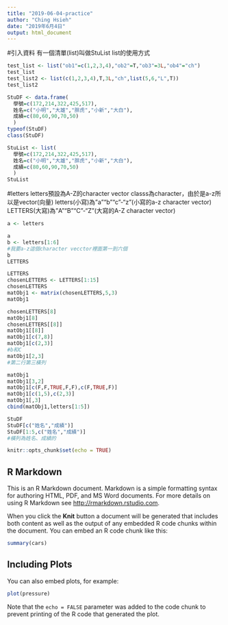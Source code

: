 ```yaml
---
title: "2019-06-04-practice"
author: "Ching Hsieh"
date: "2019年6月4日"
output: html_document
---
```

#引入資料
有一個清單(list)叫做StuList
list的使用方式
```r

test_list <- list("ob1"=c(1,2,3,4),"ob2"=T,"ob3"=3L,"ob4"="ch")
test_list
test_list2 <- list(c(1,2,3,4),T,3L,"ch",list(5,6,"L",T))
test_list2
```

```r
StuDF <- data.frame(
  學號=c(172,214,322,425,517),
  姓名=c("小明","大雄","胖虎","小新","大白"),
  成績=c(80,60,90,70,50)
  )
typeof(StuDF)
class(StuDF)
```


```r
StuList <- list(
  學號=c(172,214,322,425,517),
  姓名=c("小明","大雄","胖虎","小新","大白"),
  成績=c(80,60,90,70,50)
  )
StuList 
```




#letters
letters預設為A-Z的character vector
classs為character，由於是a-z所以是vector(向量)
letters(小寫)為"a""b""c"-"z"(小寫的a-z character vector)
LETTERS(大寫)為"A""B""C"-"Z"(大寫的A-Z character vector)
```r
a <- letters

a
b <- letters[1:6]
#我要a-z這個character vecctor裡面第一到六個
b
LETTERS
```

```r
LETTERS 
chosenLETTERS <- LETTERS[1:15]
chosenLETTERS
matObj1 <- matrix(chosenLETTERS,5,3)
matObj1
```

```r
chosenLETTERS[8]
matObj1[8]
chosenLETTERS[[8]]
matObj1[[8]]
matObj1[c(7,8)]
matObj1[c(2,3)]
#b和C
matObj1[2,3]
#第二行第三橫列

```

```r
matObj1
matObj1[3,2] 
matObj1[c(F,F,TRUE,F,F),c(F,TRUE,F)]
matObj1[c(1,5),c(2,3)]
matObj1[,3]
cbind(matObj1,letters[1:5])
```

```r
StuDF
StuDF[c("姓名","成績")] 
StuDF[1:5,c("姓名","成績")] 
#橫列為姓名、成績的
```















































```r
knitr::opts_chunk$set(echo = TRUE)
```

## R Markdown

This is an R Markdown document. Markdown is a simple formatting syntax for authoring HTML, PDF, and MS Word documents. For more details on using R Markdown see <http://rmarkdown.rstudio.com>.

When you click the **Knit** button a document will be generated that includes both content as well as the output of any embedded R code chunks within the document. You can embed an R code chunk like this:

```r
summary(cars)
```

## Including Plots

You can also embed plots, for example:

```r
plot(pressure)
```

Note that the `echo = FALSE` parameter was added to the code chunk to prevent printing of the R code that generated the plot.
